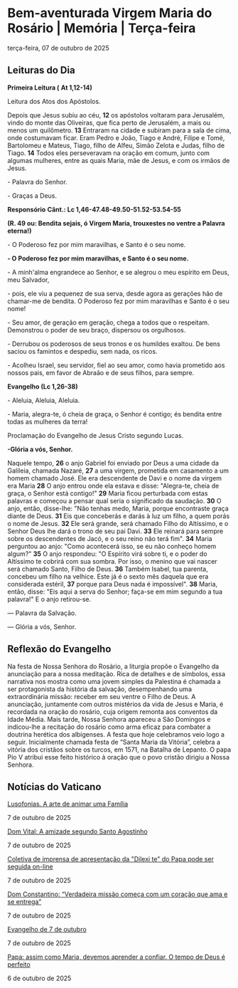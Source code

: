
# Bem-aventurada Virgem Maria do Rosário | Memória | Terça-feira

terça-feira, 07 de outubro de 2025

## Leituras do Dia

**Primeira Leitura (** **At 1,12-14)**

Leitura dos Atos dos Apóstolos.

Depois que Jesus subiu ao céu, **12** os apóstolos voltaram para Jerusalém, vindo do monte das Oliveiras, que fica perto de Jerusalém, a mais ou menos um quilômetro. **13** Entraram na cidade e subiram para a sala de cima, onde costumavam ficar. Eram Pedro e João, Tiago e André, Filipe e Tomé, Bartolomeu e Mateus, Tiago, filho de Alfeu, Simão Zelota e Judas, filho de Tiago. **14** Todos eles perseveravam na oração em comum, junto com algumas mulheres, entre as quais Maria, mãe de Jesus, e com os irmãos de Jesus.

\- Palavra do Senhor.

\- Graças a Deus.

**Responsório** **Cânt.: Lc 1,46-47.48-49.50-51.52-53.54-55** 

**(R. 49 ou: Bendita sejais, ó Virgem Maria, trouxestes no ventre a Palavra eterna!)**

\- O Poderoso fez por mim maravilhas, e Santo é o seu nome.

 **\- O Poderoso fez por mim maravilhas, e Santo é o seu nome.**

\- A minh'alma engrandece ao Senhor, e se alegrou o meu espírito em Deus, meu Salvador, 

\- pois, ele viu a pequenez de sua serva, desde agora as gerações hão de chamar-me de bendita. O Poderoso fez por mim maravilhas e Santo é o seu nome! 

\- Seu amor, de geração em geração, chega a todos que o respeitam. Demonstrou o poder de seu braço, dispersou os orgulhosos.

\- Derrubou os poderosos de seus tronos e os humildes exaltou. De bens saciou os famintos e despediu, sem nada, os ricos. 

\- Acolheu Israel, seu servidor, fiel ao seu amor, como havia prometido aos nossos pais, em favor de Abraão e de seus filhos, para sempre.

**Evangelho (Lc 1,26-38)**

\- Aleluia, Aleluia, Aleluia.

\- Maria, alegra-te, ó cheia de graça, o Senhor é contigo; és bendita entre todas as mulheres da terra!

Proclamação do Evangelho de Jesus Cristo segundo Lucas.

**\-Glória a vós, Senhor.**

Naquele tempo, **26** o anjo Gabriel foi enviado por Deus a uma cidade da Galileia, chamada Nazaré, **27** a uma virgem, prometida em casamento a um homem chamado José. Ele era descendente de Davi e o nome da virgem era Maria **28** O anjo entrou onde ela estava e disse: "Alegra-te, cheia de graça, o Senhor está contigo!" **29** Maria ficou perturbada com estas palavras e começou a pensar qual seria o significado da saudação. **30** O anjo, então, disse-lhe: "Não tenhas medo, Maria, porque encontraste graça diante de Deus. **31** Eis que conceberás e darás à luz um filho, a quem porás o nome de Jesus. **32** Ele será grande, será chamado Filho do Altíssimo, e o Senhor Deus lhe dará o trono de seu pai Davi. **33** Ele reinará para sempre sobre os descendentes de Jacó, e o seu reino não terá fim". **34** Maria perguntou ao anjo: "Como acontecerá isso, se eu não conheço homem algum?" **35** O anjo respondeu: "O Espírito virá sobre ti, e o poder do Altíssimo te cobrirá com sua sombra. Por isso, o menino que vai nascer será chamado Santo, Filho de Deus. **36** Também Isabel, tua parenta, concebeu um filho na velhice. Este já é o sexto mês daquela que era considerada estéril, **37** porque para Deus nada é impossível". **38** Maria, então, disse: "Eis aqui a serva do Senhor; faça-se em mim segundo a tua palavra!" E o anjo retirou-se.

 — Palavra da Salvação.

 — Glória a vós, Senhor.

## Reflexão do Evangelho

 Na festa de Nossa Senhora do Rosário, a liturgia propõe o Evangelho da anunciação para a nossa meditação. Rica de detalhes e de símbolos, essa narrativa nos mostra como uma jovem simples da Palestina é chamada a ser protagonista da história da salvação, desempenhando uma extraordinária missão: receber em seu ventre o Filho de Deus. A anunciação, juntamente com outros mistérios da vida de Jesus e Maria, é recordada na oração do rosário, cuja origem remonta aos conventos da Idade Média. Mais tarde, Nossa Senhora apareceu a São Domingos e indicou-lhe a recitação do rosário como arma eficaz para combater a doutrina herética dos albigenses. A festa que hoje celebramos veio logo a seguir. Inicialmente chamada festa de “Santa Maria da Vitória”, celebra a vitória dos cristãos sobre os turcos, em 1571, na Batalha de Lepanto. O papa Pio V atribui esse feito histórico à oração que o povo cristão dirigiu a Nossa Senhora.

## Notícias do Vaticano

[Lusofonias. A arte de animar uma Família](https://www.vaticannews.va/pt/igreja/news/2025-10/arte-de-animar-uma-familia-lusofonias.html) 

7 de outubro de 2025

[Dom Vital: A amizade segundo Santo Agostinho](https://www.vaticannews.va/pt/igreja/news/2025-10/dom-vital-amizade-segundo-santo-agostinho.html) 

7 de outubro de 2025

[Coletiva de imprensa de apresentação da "Dilexi te" do Papa pode ser seguida on-line](https://www.vaticannews.va/pt/igreja/news/2025-10/papa-leao-xiv-dilexi-te-exortacao-apostolica-coletiva-imprensa-2.html) 

7 de outubro de 2025

[Dom Constantino: “Verdadeira missão começa com um coração que ama e se entrega”](https://www.vaticannews.va/pt/africa/news/2025-10/verdadeira-missao-coracao-que-ama-se-entrega-dom-constantino.html) 

7 de outubro de 2025

[Evangelho de 7 de outubro](https://www.vaticannews.va/pt/igreja/news/2025-10/evangelho-07-outubro-2025-dom-mario-spaki.html) 

7 de outubro de 2025

[Papa: assim como Maria, devemos aprender a confiar. O tempo de Deus é perfeito](https://www.vaticannews.va/pt/papa/news/2025-10/papa-leao-xiv-vesperas-domus-australia-nossa-senhora-pompei.html) 

6 de outubro de 2025